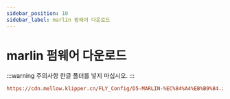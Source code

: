 ```yaml
---
sidebar_position: 10
sidebar_label: marlin 펌웨어 다운로드
---
```


# marlin 펌웨어 다운로드

:::warning 주의사항
한글 폴더를 넣지 마십시오.
:::

```cfg
https://cdn.mellow.klipper.cn/FLY_Config/D5-MARLIN-%EC%84%A4%EB%B9%84.zip
```
